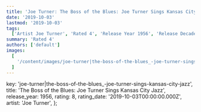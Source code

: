 ```yaml
---
title: 'Joe Turner: The Boss of the Blues: Joe Turner Sings Kansas City Jazz (1956)'
date: '2019-10-03'
lastmod: '2019-10-03'
tags:
  ['Artist Joe Turner', 'Rated 4', 'Release Year 1956', 'Release Decade 1950']
summary: 'Rated 4'
authors: ['default']
images:
  [
    '/content/images/joe-turner|the-boss-of-the-blues_-joe-turner-sings-kansas-city-jazz.jpg',
  ]
---
```


  key: 'joe-turner|the-boss-of-the-blues_-joe-turner-sings-kansas-city-jazz',
  title: 'The Boss of the Blues: Joe Turner Sings Kansas City Jazz',
  release_year: 1956,
  rating: 8,
  rating_date: '2019-10-03T00:00:00.000Z',
  artist: 'Joe Turner',
};

<MusicRating data={data} />
